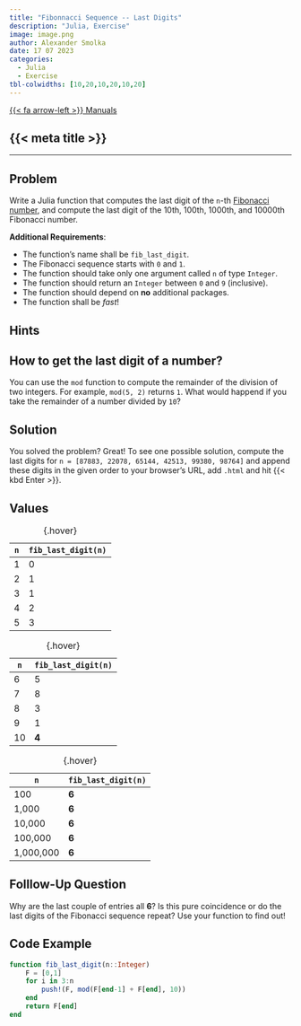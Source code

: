 ```yaml
---
title: "Fibonnacci Sequence -- Last Digits"
description: "Julia, Exercise"
image: image.png
author: Alexander Smolka
date: 17 07 2023
categories:
  - Julia
  - Exercise
tbl-colwidths: [10,20,10,20,10,20]
---
```


[{{< fa arrow-left >}} Manuals](/manuals/manuals.qmd)


::: {.hidden }
# {{< meta title >}}
:::

---

## Problem

Write a Julia function that computes the last digit of the `n`-th [Fibonacci number](https://en.wikipedia.org/wiki/Fibonacci_sequence), and compute the last digit of the 10th, 100th, 1000th, and 10000th Fibonacci number.

**Additional Requirements**:

* The function's name shall be `fib_last_digit`.
* The Fibonacci sequence starts with `0` and `1`.
* The function should take only one argument called `n` of type `Integer`.
* The function should return an `Integer` between `0` and `9` (inclusive).
* The function should depend on **no** additional packages.
* The function shall be *fast*!


## Hints

::: {.callout-note collapse="true" appearance="simple"}
# How to get the last digit of a number?
You can use the `mod` function to compute the remainder of the division of two integers. For example, `mod(5, 2)` returns `1`. What would happend if you take the remainder of a number divided by `10`?
:::


## Solution

You solved the problem? Great! To see one possible solution, compute the last digits for `n = [87883, 22078, 65144, 42513, 99380, 98764]` and append these digits in the given order to your browser's URL, add `.html` and hit {{< kbd Enter >}}.

::: {.callout-note collapse="true" appearance="simple"}
# Values

::: {layout-ncol=3}

| `n` | `fib_last_digit(n)` |
|---|---|
| 1 | 0 |
| 2 | 1 |
| 3 | 1 |
| 4 | 2 |
| 5 | 3 |

: {.hover}

| `n` | `fib_last_digit(n)` |
|---|---|
| 6 | 5 |
| 7 | 8 |
| 8 | 3 |
| 9 | 1 |
| 10 | **4** |

: {.hover}

| `n` | `fib_last_digit(n)` |
|---|---|
| 100 | **6** |
| 1,000 | **6** |
| 10,000 | **6** |
| 100,000 | **6** |
| 1,000,000 | **6** |

: {.hover}

:::

:::

::: {.callout-note collapse="true" appearance="simple"}
# Folllow-Up Question

Why are the last couple of entries all **6**? Is this pure coincidence or do the last digits of the Fibonacci sequence repeat? Use your function to find out!

:::

::: {.callout-note collapse="true" appearance="simple"}
# Code Example

```julia
function fib_last_digit(n::Integer)
    F = [0,1]
    for i in 3:n
        push!(F, mod(F[end-1] + F[end], 10))
    end 
    return F[end]
end
```

:::